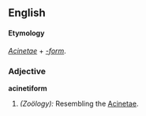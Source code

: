 ==English==
====Etymology====
''[[Acinetae]]'' + ''[[-form]]''.
===Adjective===
'''acinetiform'''

#''(Zoölogy):'' Resembling the [[Acinetae]].